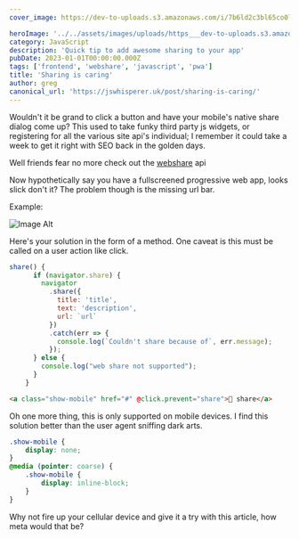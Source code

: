 ```yaml
---
cover_image: https://dev-to-uploads.s3.amazonaws.com/i/7b6ld2c3bl65co0l6d5t.png

heroImage: '../../assets/images/uploads/https___dev-to-uploads.s3.amazonaws.com_uploads_articles_0f0arenmyx88zjd8tvtz.jpg'
category: JavaScript
description: 'Quick tip to add awesome sharing to your app'
pubDate: 2023-01-01T00:00:00.000Z
tags: ['frontend', 'webshare', 'javascript', 'pwa']
title: 'Sharing is caring'
author: greg
canonical_url: 'https://jswhisperer.uk/post/sharing-is-caring/'
---
```


Wouldn't it be grand to click a button and have your mobile's native share dialog come up?
This used to take funky third party js widgets, or registering for all the various site api's individual; I remember it could take a week to get it right with SEO back in the golden days.

Well friends fear no more check out the <a href="https://developer.mozilla.org/en-US/docs/Web/API/Navigator/share">webshare</a> api

Now hypothetically say you have a fullscreened progressive web app, looks slick don't it? The problem though is the missing url bar.

Example:

![Image Alt](https://res.cloudinary.com/https-gregbenner-life/image/upload/v1597043661/share_nw2ssb.jpg)

Here's your solution in the form of a method. One caveat is this must be called on a user action like click.

```js
share() {
      if (navigator.share) {
        navigator
          .share({
            title: 'title',
            text: 'description',
            url: `url`
          })
          .catch(err => {
            console.log(`Couldn't share because of`, err.message);
          });
      } else {
        console.log("web share not supported");
      }
    }
```

```html
<a class="show-mobile" href="#" @click.prevent="share">🔗 share</a>
```

Oh one more thing, this is only supported on mobile devices. I find this solution better than the user agent sniffing dark arts.

```css
.show-mobile {
	display: none;
}
@media (pointer: coarse) {
	.show-mobile {
		display: inline-block;
	}
}
```

Why not fire up your cellular device and give it a try with this article, how meta would that be?
